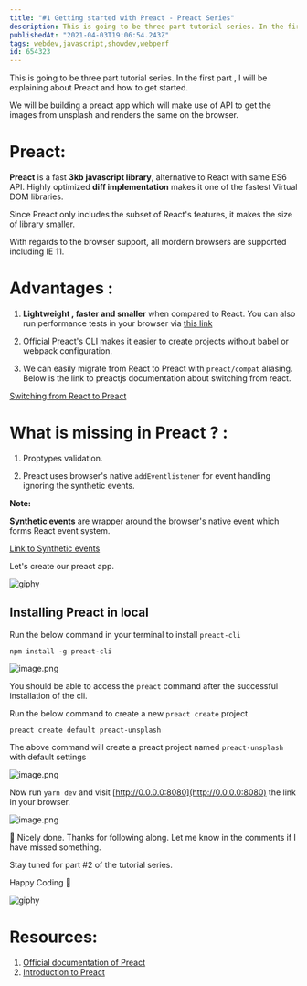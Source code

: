 ```yaml
---
title: "#1 Getting started with Preact - Preact Series"
description: This is going to be three part tutorial series. In the first part , I will be explaining about Preact...
publishedAt: "2021-04-03T19:06:54.243Z"
tags: webdev,javascript,showdev,webperf
id: 654323
---
```

This is going to be three part tutorial series. In the first part , I will be explaining about Preact and how to get started. 

We will be building a preact app which will make use of API to get the images from unsplash and renders the same on the browser. 

# Preact:

**Preact** is a fast **3kb javascript library**, alternative to React with same ES6 API. Highly optimized **diff implementation** makes it one of the fastest Virtual DOM libraries. 

Since Preact only includes the subset of React's features, it makes the size of library smaller.

With regards to the browser support, all mordern browsers are supported including IE 11. 

# Advantages :

1. **Lightweight , faster and smaller** when compared to React. You can also run performance tests in your browser via [this link](https://developit.github.io/preact-perf/)

2. Official Preact's CLI makes it easier to create projects without babel or webpack configuration. 

3. We can easily migrate from React to Preact with `preact/compat` aliasing. Below is the link to preactjs documentation about switching from react.

[Switching from React to Preact](https://preactjs.com/guide/v10/getting-started#aliasing-react-to-preact)

# What is missing in Preact ? :

1. Proptypes validation.

2. Preact uses browser's native  `addEventlistener` for event handling ignoring the synthetic events. 

**Note:**

**Synthetic events** are wrapper around the browser's native event which forms React event system. 

[Link to Synthetic events](https://reactjs.org/docs/events.html)

Let's create our preact app. 

![giphy](https://media.giphy.com/media/PiQejEf31116URju4V/giphy.gif)

## Installing Preact in local 

Run the below command in your terminal to install `preact-cli`

```shell
npm install -g preact-cli
```

![image.png](https://cdn.hashnode.com/res/hashnode/image/upload/v1617474293938/OvxbGi8lV.png)

You should be able to access the `preact` command after the successful installation of the cli. 

Run the below command to create a new `preact create` project

```
preact create default preact-unsplash
```

The above command will create a preact project named `preact-unsplash` with default settings 


![image.png](https://cdn.hashnode.com/res/hashnode/image/upload/v1617474645083/V82RQNgGZ.png)


Now run `yarn dev` and visit [http://0.0.0.0:8080](http://0.0.0.0:8080) the link in your browser. 


![image.png](https://cdn.hashnode.com/res/hashnode/image/upload/v1617475877286/wkuwklhU9.png)


🎉 Nicely done. Thanks for following along. Let me know in the comments if I have missed something. 

Stay tuned for part #2 of the tutorial series.

Happy Coding 🙂 

![giphy](https://media.giphy.com/media/lOJKLVYkNDWN8GoPoA/giphy.gif)


# Resources:

1. [Official documentation of Preact](https://preactjs.com)
2. [Introduction to Preact](https://blog.logrocket.com/introduction-to-preact-a-smaller-faster-react-alternative-ad5532eb6d79/)